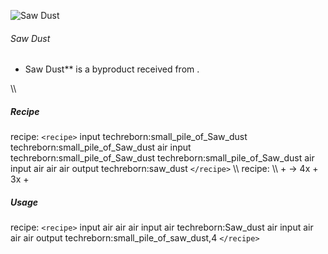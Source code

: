 ![Saw Dust](/mods/techreborn/Saw_dust.png)

###### Saw Dust

- Saw Dust** is a byproduct received from
        <Mcitem id="techreborn:saw_mill"/>.

\\\\

##### Recipe

<Mcitem id="minecraft:crafting_table"/> recipe:
`<recipe>` input techreborn:small_pile_of_Saw_dust
techreborn:small_pile_of_Saw_dust air input
techreborn:small_pile_of_Saw_dust techreborn:small_pile_of_Saw_dust air
input air air air output techreborn:saw_dust `</recipe>` \\\\
<Mcitem id="techreborn:saw_mill"/> recipe: \\\\
<Mcitem id="minecraft:wood"/> +
<Mcitem id="techreborn:water_cell"/> -\>
4x<Mcitem id="minecraft:wood"/> +
3x<Mcitem id="techreborn:saw_dust"/> +
<Mcitem id="minecraft:paper"/>

##### Usage

<Mcitem id="minecraft:crafting_table"/> recipe:
`<recipe>` input air air air input air techreborn:Saw_dust air
input air air air output techreborn:small_pile_of_saw_dust,4
`</recipe>`
